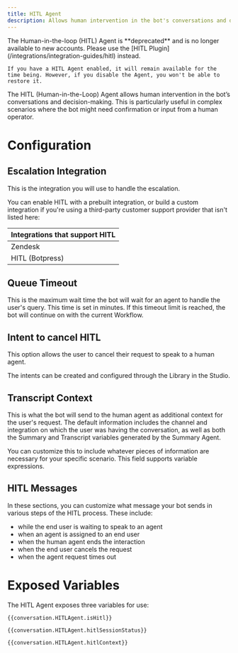 ```yaml
---
title: HITL Agent
description: Allows human intervention in the bot's conversations and decision-making.
---
```


<Warning>
    The Human-in-the-loop (HITL) Agent is **deprecated** and is no longer available to new accounts. Please use the [HITL Plugin](/integrations/integration-guides/hitl) instead.

    If you have a HITL Agent enabled, it will remain available for the time being. However, if you disable the Agent, you won't be able to restore it.
</Warning>

The HITL (Human-in-the-Loop) Agent allows human intervention in the bot’s conversations and decision-making. This is particularly useful in complex scenarios where the bot might need confirmation or input from a human operator.

# Configuration

## Escalation Integration

This is the integration you will use to handle the escalation.

You can enable HITL with a prebuilt integration, or build a custom integration if you're using a third-party customer support provider that isn't listed here:

| Integrations that support HITL |
| :----------------------------- |
| Zendesk                        |
| HITL (Botpress)                |

## Queue Timeout

This is the maximum wait time the bot will wait for an agent to handle the user's query. This time is set in minutes. If this timeout limit is reached, the bot will continue on with the current Workflow.

## Intent to cancel HITL

This option allows the user to cancel their request to speak to a human agent.

The intents can be created and configured through the Library in the Studio.

## Transcript Context

This is what the bot will send to the human agent as additional context for the user's request. The default information includes the channel and integration on which the user was having the conversation, as well as both the Summary and Transcript variables generated by the Summary Agent.

You can customize this to include whatever pieces of information are necessary for your specific scenario. This field supports variable expressions.

## HITL Messages

In these sections, you can customize what message your bot sends in various steps of the HITL process. These include:

* while the end user is waiting to speak to an agent
* when an agent is assigned to an end user
* when the human agent ends the interaction
* when the end user cancels the request
* when the agent request times out

# Exposed Variables

The HITL Agent exposes three variables for use:

```
{{conversation.HITLAgent.isHitl}}
```

```
{{conversation.HITLAgent.hitlSessionStatus}}
```

```
{{conversation.HITLAgent.hitlContext}}
```
